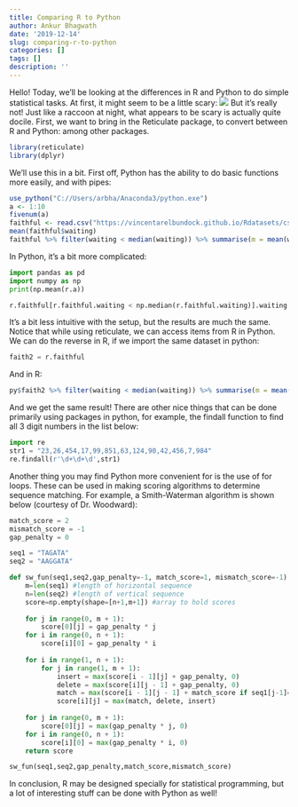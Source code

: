 ```yaml
---
title: Comparing R to Python
author: Ankur Bhagwath
date: '2019-12-14'
slug: comparing-r-to-python
categories: []
tags: []
description: ''
---
```


Hello! Today, we'll be looking at the differences in R and Python to do simple statistical tasks. 
At first, it might seem to be a little scary:
![](/blog/2019-12-14-comparing-r-to-python_files/20180210_002657.jpg)
But it's really not! Just like a raccoon at night, what appears to be scary is actually quite docile.
First, we want to bring in the Reticulate package, to convert between R and Python: among other packages.
```r
library(reticulate)
library(dplyr)
```
We'll use this in a bit. First off, Python has the ability to do basic functions more easily, and with pipes:
```r
use_python("C://Users/arbha/Anaconda3/python.exe")
a <- 1:10
fivenum(a)
faithful <- read.csv("https://vincentarelbundock.github.io/Rdatasets/csv/datasets/faithful.csv")
mean(faithful$waiting)
faithful %>% filter(waiting < median(waiting)) %>% summarise(m = mean(waiting))

```
In Python, it's a bit more complicated:
```python
import pandas as pd
import numpy as np
print(np.mean(r.a))
```

```python
r.faithful[r.faithful.waiting < np.median(r.faithful.waiting)].waiting.mean()
```
It's a bit less intuitive with the setup, but the results are much the same. Notice that while using reticulate, we can access items from R in Python. We can do the reverse in R, if we import the same dataset in python:
```python
faith2 = r.faithful
```
And in R:
```r
py$faith2 %>% filter(waiting < median(waiting)) %>% summarise(m = mean(waiting))
```
And we get the same result!
There are other nice things that can be done primarily using packages in python, for example, the findall function to find all 3 digit numbers in the list below:
```python
import re
str1 = "23,26,454,17,99,851,63,124,90,42,456,7,984"
re.findall(r'\d+\d+\d',str1)


```
Another thing you may find Python more convenient for is the use of for loops. These can be used in making scoring algorithms to determine sequence matching. For example, a Smith-Waterman algorithm is shown below (courtesy of Dr. Woodward):
```python
match_score = 2
mismatch_score = -1
gap_penalty = 0

seq1 = "TAGATA"
seq2 = "AAGGATA"

def sw_fun(seq1,seq2,gap_penalty=-1, match_score=1, mismatch_score=-1):
    m=len(seq1) #length of horizontal sequence
    n=len(seq2) #length of vertical sequence
    score=np.empty(shape=[n+1,m+1]) #array to hold scores
   
    for j in range(0, m + 1): 
        score[0][j] = gap_penalty * j
    for i in range(0, n + 1): 
        score[i][0] = gap_penalty * i
    
    for i in range(1, n + 1): 
        for j in range(1, m + 1):
            insert = max(score[i - 1][j] + gap_penalty, 0)
            delete = max(score[i][j - 1] + gap_penalty, 0) 
            match = max(score[i - 1][j - 1] + match_score if seq1[j-1]==seq2[i-1] else score[i-1][j-1]+ mismatch_score, 0)
            score[i][j] = max(match, delete, insert)
            
    for j in range(0, m + 1): 
        score[0][j] = max(gap_penalty * j, 0)
    for i in range(0, n + 1): 
        score[i][0] = max(gap_penalty * i, 0)
    return score

sw_fun(seq1,seq2,gap_penalty,match_score,mismatch_score)
```

In conclusion, R may be designed specially for statistical programming, but a lot of interesting stuff can be done with Python as well!


